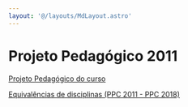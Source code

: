 ```yaml
---
layout: '@/layouts/MdLayout.astro'
---
```






Projeto Pedagógico 2011
=======================








[Projeto Pedagógico do curso](projeto-pedagogico-2011/ppc-computacao-2011.pdf/view)


[Equivalências de disciplinas (PPC 2011 - PPC 2018)](https://docs.google.com/spreadsheets/d/1PT-oHUH6TmQLQ_yzq0mwPzJtB-ue2MKOHHx9fFmaU-I/edit?usp=sharing)









